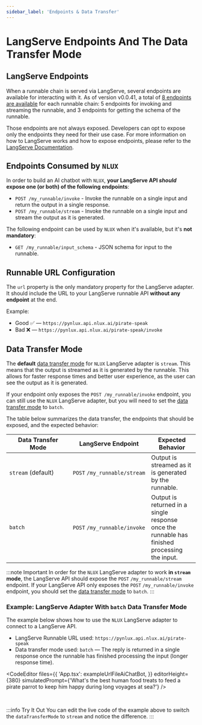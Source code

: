 ```yaml
---
sidebar_label: 'Endpoints & Data Transfer'
---
```




# LangServe Endpoints And The Data Transfer Mode

## LangServe Endpoints

When a runnable chain is served via LangServe, several endpoints are available for interacting with it.
As of version v0.0.41, a total of [8 endpoints are available](https://python.langchain.com/docs/langserve#endpoints) for each runnable chain:
5 endpoints for invoking and streaming the runnable, and 3 endpoints for getting the schema of the runnable.

Those endpoints are not always exposed. Developers can opt to expose only the endpoints they need for their use case.
For more information on how to LangServe works and how to expose endpoints, please refer to the
[LangServe Documentation](https://python.langchain.com/docs/langserve).

## Endpoints Consumed by `NLUX`

In order to build an AI chatbot with `NLUX`, **your LangServe API *should* expose one (or both) of the following endpoints**:

* `POST /my_runnable/invoke` - Invoke the runnable on a single input and return the output in a single response.
* `POST /my_runnable/stream` - Invoke the runnable on a single input and stream the output as it is generated.

The following endpoint can be used by `NLUX` when it's available, but it's **not mandatory**:

* `GET /my_runnable/input_schema` - JSON schema for input to the runnable.

## Runnable URL Configuration

The `url` property is the only mandatory property for the LangServe adapter.
It should include the URL to your LangServe runnable API **without any endpoint** at the end.

Example:

* Good ✅ ― `https://pynlux.api.nlux.ai/pirate-speak`
* Bad ❌ ― `https://pynlux.api.nlux.ai/pirate-speak/invoke`

<PlatformSelector reactJs={UrlConfigReactJs} javascript={UrlConfigJavaScript}/>

## Data Transfer Mode

The **default** [data transfer mode](/api/adapters/langchain-langserve#data-transfer-mode) for `NLUX` LangServe adapter is `stream`.
This means that the output is streamed as it is generated by the runnable. This allows for faster response times and
better user experience, as the user can see the output as it is generated.

If your endpoint only exposes the `POST /my_runnable/invoke` endpoint, you can still use the `NLUX` LangServe adapter,
but you will need to set the [data transfer mode](/api/adapters/langchain-langserve#data-transfer-mode) to `batch`.

The table below summarizes the data transfer, the endpoints that should be exposed, and the expected behavior:

| Data Transfer Mode | LangServe Endpoint      | Expected Behavior |
| ------------------ | ----------------------- | ----------------- |
| `stream`&nbsp;(default)&nbsp;&nbsp;&nbsp;&nbsp;&nbsp;&nbsp;&nbsp;&nbsp; | `POST`&nbsp;`/my_runnable/stream`    | Output is streamed as it is generated by the runnable. |
| `batch`            | `POST`&nbsp;`/my_runnable/invoke`    | Output is returned in a single response once the runnable has finished processing the input. |

:::note Important
In order for the `NLUX` LangServe adapter to work **in `stream` mode**, the LangServe API should expose the
`POST`&nbsp;`/my_runnable/stream` endpoint. If your LangServe API only exposes the `POST`&nbsp;`/my_runnable/invoke` endpoint,
you should set the [data transfer mode](/api/adapters/langchain-langserve#data-transfer-mode) to `batch`.
:::

### Example: LangServe Adapter With `batch` Data Transfer Mode

The example below shows how to use the `NLUX` LangServe adapter to connect to a LangServe API.

* LangServe Runnable URL used: `https://pynlux.api.nlux.ai/pirate-speak`
* Data transfer mode used: `batch` ― The reply is returned in a single response once the runnable has finished
processing the input (longer response time).

<CodeEditor
    files={{
        'App.tsx': exampleUrlFileAiChatBot,
    }}
    editorHeight={380}
    simulatedPrompt={'What\'s the best human food treats to feed a pirate parrot to keep him happy during long voyages at sea?'}
/>

<br />

:::info Try It Out
You can edit the live code of the example above to switch the `dataTransferMode` to `stream` and notice the difference.
:::
